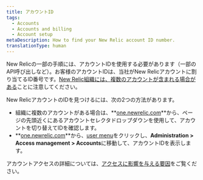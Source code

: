 ```yaml
---
title: アカウントID
tags:
  - Accounts
  - Accounts and billing
  - Account setup
metaDescription: How to find your New Relic account ID number.
translationType: human
---
```


New Relicの一部の手順には、アカウントIDを使用する必要があります（一部のAPI呼び出しなど）。お客様のアカウントIDは、当社がNew Relicアカウントに割り当てるID番号です。[New Relic組織には、複数のアカウントが含まれる場合がある](/docs/accounts/accounts-billing/account-structure/new-relic-account-structure)ことに注意してください。

New RelicアカウントのIDを見つけるには、次の2つの方法があります。

* 組織に複数のアカウントがある場合は、**[one.newrelic.com](https://one.newrelic.com/all-capabilities)**から、ページの先頭近くにあるアカウントセレクタドロップダウンを使用して、アカウントを切り替えてIDを確認します。
* **[one.newrelic.com](https://one.newrelic.com/all-capabilities)**から、[user menu](/docs/accounts/accounts-billing/general-account-settings/intro-account-settings)をクリックし、**Administration > Access management > Accounts**に移動して、アカウントIDを表示します。

アカウントアクセスの詳細については、[アクセスに影響を与える要因](/docs/accounts/accounts-billing/account-structure/factors-affecting-access-features-data)をご覧ください。